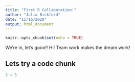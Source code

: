 ```yaml
---
title: "First R Collaboration!"
author: "Julia Bickford"
date: "11/16/2020"
output: html_document
---
```


```r
knitr::opts_chunk$set(echo = TRUE)
```
We're in, let's gooo!!
Hi! Team work makes the dream work! 

## Lets try a code chunk 

```r
5 + 5 
```

